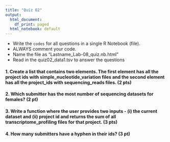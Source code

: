 ```yaml
---
title: "Quiz 02"
output:
  html_document:
    df_print: paged
  html_notebook: default
---
```


- Write the `codes` for all questions in a single R Notebook (file).
- ALWAYS comment your code.
- Name the file as "Lastname_Lab-08_quiz.nb.html"
- Read in the quiz02_data1.tsv to answer the questions 

#### 1. Create a list that contains two elements. The first element has all the project ids with simple_nucleotide_variation files and the second element has all the project_ids with sequencing_reads files. (2 pts)
#### 2. Which submitter has the most number of sequencing datasets for females? (2 pt)
#### 3. Write a function where the user provides two inputs - (i) the current dataset and (ii) project id and returns the sum of all transcriptome_profiling files for that project. (3 pts)
#### 4. How many submitters have a hyphen in their ids? (3 pt)
